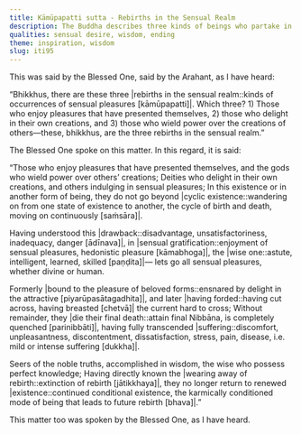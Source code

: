 ```yaml
---
title: Kāmūpapatti sutta - Rebirths in the Sensual Realm
description: The Buddha describes three kinds of beings who partake in sensual pleasures - 1) those who enjoy what is presently available, 2) those who delight in their own creations, and 3) those who wield power over the creations of others.
qualities: sensual desire, wisdom, ending
theme: inspiration, wisdom
slug: iti95
---
```


This was said by the Blessed One, said by the Arahant, as I have heard:

“Bhikkhus, there are these three |rebirths in the sensual realm::kinds of occurrences of sensual pleasures [kāmūpapatti]|. Which three? 1) Those who enjoy pleasures that have presented themselves, 2) those who delight in their own creations, and 3) those who wield power over the creations of others—these, bhikkhus, are the three rebirths in the sensual realm.”

The Blessed One spoke on this matter. In this regard, it is said:

“Those who enjoy pleasures that have presented themselves,
and the gods who wield power over others’ creations;
Deities who delight in their own creations,
and others indulging in sensual pleasures;
In this existence or in another form of being,
they do not go beyond |cyclic existence::wandering on from one state of existence to another, the cycle of birth and death, moving on continuously [saṁsāra]|.

Having understood this |drawback::disadvantage, unsatisfactoriness, inadequacy, danger [ādīnava]|,
in |sensual gratification::enjoyment of sensual pleasures, hedonistic pleasure [kāmabhoga]|, the |wise one::astute, intelligent, learned, skilled [paṇḍita]|—
lets go all sensual pleasures,
whether divine or human.

Formerly |bound to the pleasure of beloved forms::ensnared by delight in the attractive [piyarūpasātagadhita]|,
and later |having forded::having cut across, having breasted [chetvā]| the current hard to cross;
Without remainder, they |die their final death::attain final Nibbāna, is completely quenched [parinibbāti]|,
having fully transcended |suffering::discomfort, unpleasantness, discontentment, dissatisfaction, stress, pain, disease, i.e. mild or intense suffering [dukkha]|.

Seers of the noble truths, accomplished in wisdom,
the wise who possess perfect knowledge;
Having directly known the |wearing away of rebirth::extinction of rebirth [jātikkhaya]|,
they no longer return to renewed |existence::continued conditional existence, the karmically conditioned mode of being that leads to future rebirth [bhava]|.”

This matter too was spoken by the Blessed One, as I have heard.
